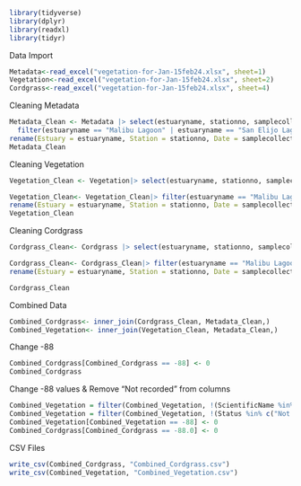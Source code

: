 ```r
library(tidyverse)
library(dplyr)
library(readxl)
library(tidyr)
```
Data Import
```r
Metadata<-read_excel("vegetation-for-Jan-15feb24.xlsx", sheet=1)
Vegetation<-read_excel("vegetation-for-Jan-15feb24.xlsx", sheet=2)
Cordgrass<-read_excel("vegetation-for-Jan-15feb24.xlsx", sheet=4)
```

Cleaning Metadata
```r
Metadata_Clean <- Metadata |> select(estuaryname, stationno, samplecollectiondate, tide, transectreplicate, habitat, method, plotreplicate, vegetated_cover, non_vegetated_cover) |>
  filter(estuaryname == "Malibu Lagoon" | estuaryname == "San Elijo Lagoon" | estuaryname == "Batiquitos Lagoon" | estuaryname == "Goleta Slough" |estuaryname == "Newport Bay" | estuaryname == "Ventura River") |>
rename(Estuary = estuaryname, Station = stationno, Date = samplecollectiondate, Tide = tide, Transect = transectreplicate, Habitat = habitat, Method = method, Quadrat = plotreplicate, VegetatedCover = vegetated_cover, NonVegetatedCover = non_vegetated_cover)
Metadata_Clean
```


Cleaning Vegetation
```r
Vegetation_Clean <- Vegetation|> select(estuaryname, stationno, samplecollectiondate, transectreplicate, habitat, method, plotreplicate, scientificname, commonname, status, estimatedcover, tallestplantheight_cm) 
```

```r
Vegetation_Clean<- Vegetation_Clean|> filter(estuaryname == "Malibu Lagoon" | estuaryname == "San Elijo Lagoon" | estuaryname == "Batiquitos Lagoon" | estuaryname == "Goleta Slough" |estuaryname == "Newport Bay" | estuaryname == "Ventura River" ) |>
rename(Estuary = estuaryname, Station = stationno, Date = samplecollectiondate, Transect = transectreplicate, Habitat = habitat, Method = method, Quadrat = plotreplicate, ScientificName = scientificname, CommonName = commonname, Status = status, EstimatedCover = estimatedcover, TallestPlantHeight = tallestplantheight_cm)
Vegetation_Clean
```
Cleaning Cordgrass
```r
Cordgrass_Clean<- Cordgrass |> select(estuaryname, stationno, samplecollectiondate, transectreplicate, habitat, method, plotreplicate, live_dead, total_stems, plantheight_replicate) 
```

```r
Cordgrass_Clean<- Cordgrass_Clean|> filter(estuaryname == "Malibu Lagoon" | estuaryname == "San Elijo Lagoon" | estuaryname == "Batiquitos Lagoon" | estuaryname == "Goleta Slough" |estuaryname == "Newport Bay" | estuaryname == "Ventura River" ) |>
rename(Estuary = estuaryname, Station = stationno, Date = samplecollectiondate, Transect = transectreplicate, Habitat = habitat, Method = method, Quadrat = plotreplicate, Abundance = total_stems,PlantHeightReplicate = plantheight_replicate,LiveOrDead = live_dead,)

Cordgrass_Clean
```

Combined Data
```r
Combined_Cordgrass<- inner_join(Cordgrass_Clean, Metadata_Clean,)
Combined_Vegetation<- inner_join(Vegetation_Clean, Metadata_Clean,)
```
Change -88
```r
Combined_Cordgrass[Combined_Cordgrass == -88] <- 0
Combined_Cordgrass
```
Change -88 values & Remove "Not recorded" from columns
```r
Combined_Vegetation = filter(Combined_Vegetation, !(ScientificName %in% c("Not recorded", "unknown plant")))
Combined_Vegetation = filter(Combined_Vegetation, !(Status %in% c("Not recorded")))
Combined_Vegetation[Combined_Vegetation == -88] <- 0
Combined_Cordgrass[Combined_Cordgrass == -88.0] <- 0

```


CSV Files
```r
write_csv(Combined_Cordgrass, "Combined_Cordgrass.csv")
write_csv(Combined_Vegetation, "Combined_Vegetation.csv")
```







